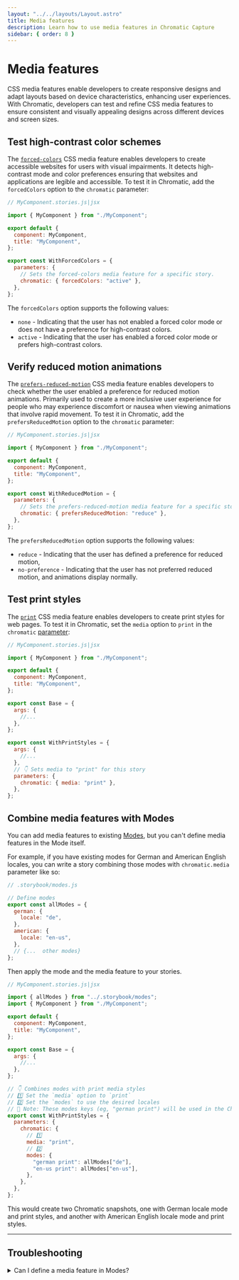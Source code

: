 ```yaml
---
layout: "../../layouts/Layout.astro"
title: Media features
description: Learn how to use media features in Chromatic Capture
sidebar: { order: 8 }
---
```



# Media features

CSS media features enable developers to create responsive designs and adapt layouts based on device characteristics, enhancing user experiences. With Chromatic, developers can test and refine CSS media features to ensure consistent and visually appealing designs across different devices and screen sizes.

## Test high-contrast color schemes

The [`forced-colors`](https://developer.mozilla.org/en-US/docs/Web/CSS/@media/forced-colors) CSS media feature enables developers to create accessible websites for users with visual impairments. It detects high-contrast mode and color preferences ensuring that websites and applications are legible and accessible. To test it in Chromatic, add the `forcedColors` option to the `chromatic` parameter:

<ParamsCallout name="forcedColors" />

```js
// MyComponent.stories.js|jsx

import { MyComponent } from "./MyComponent";

export default {
  component: MyComponent,
  title: "MyComponent",
};

export const WithForcedColors = {
  parameters: {
    // Sets the forced-colors media feature for a specific story.
    chromatic: { forcedColors: "active" },
  },
};
```

The `forcedColors` option supports the following values:

- `none` - Indicating that the user has not enabled a forced color mode or does not have a preference for high-contrast colors.
- `active` - Indicating that the user has enabled a forced color mode or prefers high-contrast colors.

## Verify reduced motion animations

The [`prefers-reduced-motion`](https://developer.mozilla.org/en-US/docs/Web/CSS/@media/prefers-reduced-motion) CSS media feature enables developers to check whether the user enabled a preference for reduced motion animations. Primarily used to create a more inclusive user experience for people who may experience discomfort or nausea when viewing animations that involve rapid movement. To test it in Chromatic, add the `prefersReducedMotion` option to the `chromatic` parameter:

<ParamsCallout name="prefersReducedMotion" />

```js
// MyComponent.stories.js|jsx

import { MyComponent } from "./MyComponent";

export default {
  component: MyComponent,
  title: "MyComponent",
};

export const WithReducedMotion = {
  parameters: {
    // Sets the prefers-reduced-motion media feature for a specific story.
    chromatic: { prefersReducedMotion: "reduce" },
  },
};
```

The `prefersReducedMotion` option supports the following values:

- `reduce` - Indicating that the user has defined a preference for reduced motion,
- `no-preference` - Indicating that the user has not preferred reduced motion, and animations display normally.

## Test print styles

The [`print`](https://developer.mozilla.org/en-US/docs/Web/CSS/@media/print) CSS media feature enables developers to create print styles for web pages. To test it in Chromatic, set the `media` option to `print` in the `chromatic` [parameter](https://storybook.js.org/docs/react/writing-stories/parameters):

<ParamsCallout name="media" />

```js
// MyComponent.stories.js|jsx

import { MyComponent } from "./MyComponent";

export default {
  component: MyComponent,
  title: "MyComponent",
};

export const Base = {
  args: {
    //...
  },
};

export const WithPrintStyles = {
  args: {
    //...
  },
  // 👇 Sets media to "print" for this story
  parameters: {
    chromatic: { media: "print" },
  },
};
```

## Combine media features with Modes

You can add media features to existing [Modes](/docs/modes), but you can't define media features in the Mode itself.

For example, if you have existing modes for German and American English locales, you can write a story combining those modes with `chromatic.media` parameter like so:

```js
// .storybook/modes.js

// Define modes
export const allModes = {
  german: {
    locale: "de",
  },
  american: {
    locale: "en-us",
  },
  // {...  other modes}
};
```

Then apply the mode and the media feature to your stories.

```js
// MyComponent.stories.js|jsx

import { allModes } from "../.storybook/modes";
import { MyComponent } from "./MyComponent";

export default {
  component: MyComponent,
  title: "MyComponent",
};

export const Base = {
  args: {
    //...
  },
};

// 👇 Combines modes with print media styles
// 1️⃣ Set the `media` option to `print`
// 2️⃣ Set the `modes` to use the desired locales
// 👀 Note: These modes keys (eg, "german print") will be used in the Chromatic UI
export const WithPrintStyles = {
  parameters: {
    chromatic: {
      // 1️⃣
      media: "print",
      // 2️⃣
      modes: {
        "german print": allModes["de"],
        "en-us print": allModes["en-us"],
      },
    },
  },
};
```

This would create two Chromatic snapshots, one with German locale mode and print styles, and another with American English locale mode and print styles.

---

## Troubleshooting

<details>
<summary>Can I define a media feature in Modes?</summary>

No, setting media features in [Modes](/docs/modes/) is not supported.

```js
// .storybook/modes.js

export const allModes = {
  // 🚨 THESE WILL NOT WORK 🚨
  mode: {
    media: "print",
    forcedColors: "active",
    prefersReducedMotion: "reduce",
  },
  // {...  other modes}
};
```

</details>
